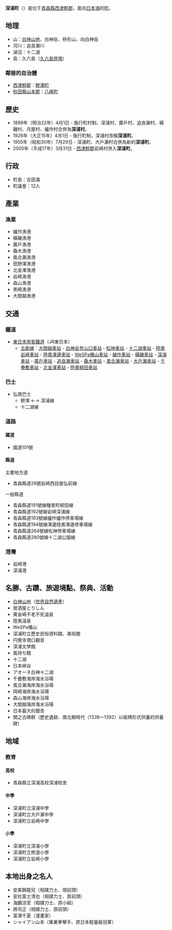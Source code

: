 {{日本町村|
自治體名=深浦|
町村=町|
圖像=[[File:Kuzureyama.JPG|240px]]|
圖像說明=[[十二湖|十二湖]]的[[絲畑之池|絲畑之池]]與[[崩山_(青森縣)|崩山]]|
町村章=[[File:Symbol_of_Fukaura_Aomori.svg|100px]]|
日文原名=深浦町|
平假名=ふかうらまち|
羅馬字拼音=Fukaura-machi|
都道府縣=青森縣|
支廳=|
郡=西津輕郡|
編號=02323-0|
面積=488.86|
邊界未定=|
人口=8,758|
統計時間= 2014年12月1日|
自治體=[[西津輕郡|西津輕郡]][[鰺澤町|鰺澤町]]<br/>
[[秋田縣|秋田縣]][[山本郡|山本郡]][[八峰町|八峰町]]|
樹=山毛櫸|
花=福壽草|
鳥=海鷗|
其他象徵物=|
其他象徵=|
郵遞區號=038-2324|
所在地=西津輕郡深浦町大字深浦字苗代澤84-2|
電話號碼=173-74-2111|
外部連結=http://www.town.fukaura.lg.jp/|
經度=|
緯度=|
地圖=|
註記=
}}
'''深浦町'''（{{jpn|j=深浦町|hg=ふかうらまち|rm=Fukaura machi|f=y}}）是位于[[青森縣|青森縣]][[西津輕郡|西津輕郡]]，面向[[日本海|日本海]]的[[町|町]]。

==地理==
*山：[[白神山地|白神山地]]、白神岳、枡形山、向白神岳
*河川：追良瀨川
*湖沼：十二湖
*島：久六島（[[久六島燈塔|久六島燈塔]]）

===鄰接的自治體===
*[[西津輕郡|西津輕郡]]：[[鰺澤町|鰺澤町]]
*[[秋田縣|秋田縣]][[山本郡|山本郡]]：[[八峰町|八峰町]]

== 歷史 ==
* 1889年（明治22年）4月1日 - 施行町村制，深浦村、廣戶村、追良瀨村、橫磯村、月屋村、艫作村合併為'''深浦村'''。
* 1926年（大正15年）4月1日 - 施行町制，深浦村改稱'''深浦町'''。
* 1955年（昭和30年）7月29日 - 深浦町、大戶瀨村合併為新的'''深浦町'''。
* 2005年（平成17年）3月31日 - [[西津輕郡|西津輕郡]]岩崎村併入'''深浦町'''。

==行政==
* 町長：吉田滿
* 町議會：12人

== 產業 ==
=== 漁業 ===
* 艫作漁港
* 橫磯漁港
* 廣戶漁港
* 驫木漁港
* 風合瀨漁港
* 田野澤漁港
* 北金澤漁港
* 岩崎漁港
* 森山漁港
* 黑崎漁港
* 大間越漁港

== 交通 ==
=== 鐵道 ===
* [[東日本旅客鐵道|東日本旅客鐵道]]（JR東日本）
** [[五能線|五能線]]：[[大間越車站|大間越車站]] - [[白神岳登山口車站|白神岳登山口車站]] - [[松神車站|松神車站]] - [[十二湖車站|十二湖車站]] - [[陸奧岩崎車站|陸奧岩崎車站]] - [[陸奧澤邊車站|陸奧澤邊車站]] - [[WeSPa椿山車站|WeSPa椿山車站]] - [[艫作車站|艫作車站]] - [[橫磯車站|橫磯車站]] - [[深浦車站|深浦車站]] - [[廣戶車站|廣戶車站]] - [[追良瀨車站|追良瀨車站]] - [[驫木車站|驫木車站]] - [[風合瀨車站|風合瀨車站]] - [[大戶瀨車站|大戶瀨車站]] - [[千疊敷車站|千疊敷車站]] - [[北金澤車站|北金澤車站]] - [[陸奧柳田車站|陸奧柳田車站]]

=== 巴士 ===
* 弘南巴士
** 鰺澤 ←→ 深浦線
** 十二湖線

=== 道路 ===
==== 國道 ====
* 國道101號
==== 縣道 ====
; 主要地方道
* 青森縣道28號岩崎西目屋弘前線
; 一般縣道
* 青森縣道191號線種里町柳田線
* 青森縣道192號線岩崎深浦線
* 青森縣道193號線艫作艫作停車場線
* 青森縣道194號線澤邊陸奧澤邊停車場線
* 青森縣道264號線松神停車場線
* 青森縣道280號線十二湖公園線

=== 港灣 ===
* 岩崎港
* 深浦港

== 名勝、古蹟、旅遊境點、祭典、活動 ==
*[[白神山地|白神山地]]（[[世界自然遺產|世界自然遺產]]） 
*居酒屋とりしん
*黄金崎不老不死溫泉
*陸奧溫泉 
*WeSPa椿山 
*深浦町立歷史民俗資料館、美術館 
*円覺寺澗口觀音
*深浦文學館
*風待ち館
*十二湖 
*日本峽谷
*アオーネ白神十二湖
*千疊敷海岸海水浴場 
*風合瀨海岸海水浴場 
*岡崎海岸海水浴場 
*森山海岸海水浴場 
*大間越海岸海水浴場 
*日本最大的銀杏
*關之古碑群（歷史遺跡、南北朝時代（1338～1392）以板碑形式供養的供養碑）

==地域==
===教育===
====高校====
* 青森縣立深浦高校深浦校舍
====中學====
* 深浦町立深浦中學
* 深浦町立大戶瀨中學
* 深浦町立岩崎中學
====小學====
* 深浦町立深浦小學
* 深浦町立修道小學
* 深浦町立岩崎小學
 
==本地出身之名人==
* 安美錦龍兒（相撲力士、現前頭） 
* 安壯富士清也（相撲力士、原前頭） 
* 海鵬涼至（相撲力士、原小結） 
* 將司正（相撲力士、原前頭） 
* 富澤千夏（漫畫家）
* シャイアン山本（專業拳擊手、原日本輕量級冠軍） 

{{青森縣}}{{Authority control}}